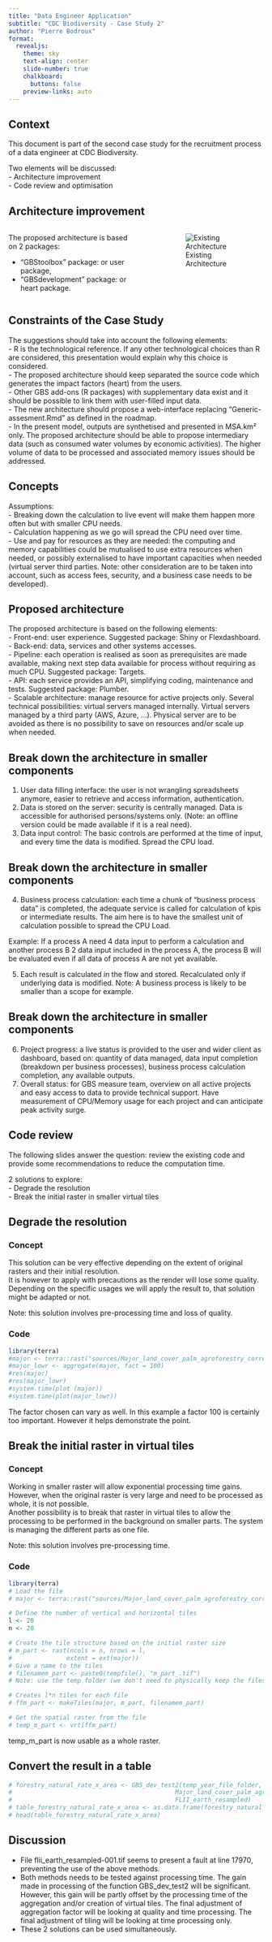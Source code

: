 ---
title: "Data Engineer Application"
subtitle: "CDC Biodiversity - Case Study 2"
author: "Pierre Bodroux"
format:
  revealjs: 
    theme: sky
    text-align: center
    slide-number: true
    chalkboard: 
      buttons: false
    preview-links: auto
---

<style>
    .reveal section p {
    display: inline-block;
    font-size: 0.6em;
    line-height: 1.2em;
    vertical-align: top;
  }
</style>

## Context

This document is part of the second case study for the recruitment process of a data engineer at CDC Biodiversity.

Two elements will be discussed:  
-  Architecture improvement  
-  Code review and optimisation  

## Architecture improvement

::: columns
::: {.column width="55%"}


The proposed architecture is based on 2 packages:  

- "GBStoolbox" package: or user package,  
- "GBSdevelopment" package: or heart package.  

:::

::: {.column width="3%"}
:::

::: {.column width="42%"}
![Existing Architecture](images/GBS_architecture_asis.png)
:::
:::
 
 


## Constraints of the Case Study

The suggestions should take into account the following elements:  
- R is the technological reference. If any other technological choices than R are considered, this presentation would explain why this choice is considered.  
- The proposed architecture should keep separated the source code which generates the impact factors (heart) from the users.  
- Other GBS add-ons (R packages) with supplementary data exist and it should be possible to link them with user-filled input data.  
- The new architecture should propose a web-interface replacing "Generic-assesment.Rmd" as defined in the roadmap.  
- In the present model, outputs are synthetised and presented in MSA.km² only. The proposed architecture should be able to propose intermediary data (such as consumed water volumes by economic activities). The higher volume of data to be processed and associated memory issues should be addressed.  

## Concepts {.r-fit-text}

Assumptions:  
- Breaking down the calculation to live event will make them happen more often but with smaller CPU needs.  
- Calculation happening as we go will spread the CPU need over time.  
- Use and pay for resources as they are needed: the computing and memory capabilities could be mutualised to use extra resources when needed, or possibly externalised to have important capacities when needed (virtual server third parties. Note: other consideration are to be taken into account, such as access fees, security, and a business case needs to be developed).  

## Proposed architecture{.r-fit-text}

The proposed architecture is based on the following elements:  
- Front-end: user experience. Suggested package: Shiny or Flexdashboard.  
- Back-end: data, services and other systems accesses.  
- Pipeline: each operation is realised as soon as prerequisites are made available, making next step data available for process without requiring as much CPU. Suggested package: Targets.  
- API: each service provides an API, simplifying coding, maintenance and tests. Suggested package: Plumber.  
- Scalable architecture: manage resource for active projects only. Several technical possibilities: virtual servers managed internally. Virtual servers managed by a third party (AWS, Azure, ...). Physical server are to be avoided as there is no possibility to save on resources and/or scale up when needed.  


## Break down the architecture in smaller components {.r-fit-text}

1. User data filling interface: the user is not wrangling spreadsheets anymore, easier to retrieve and access information, authentication.   
2. Data is stored on the server: security is centrally managed. Data is accessible for authorised persons/systems only. (Note: an offline version could be made available if it is a real need).  
3. Data input control: The basic controls are performed at the time of input, and every time the data is modified. Spread the CPU load.  

## Break down the architecture in smaller components {.r-fit-text}
4. Business process calculation: each time a chunk of "business process data" is completed, the adequate service is called for calculation of kpis or intermediate results. The aim here is to have the smallest unit of calculation possible to spread the CPU Load.  

Example: If a process A need 4 data input to perform a calculation and another process B 2 data input included in the process A, the process B will be evaluated even if all data of process A are not yet available. 

5. Each result is calculated in the flow and stored. Recalculated only if underlying data is modified. Note: A business process is likely to be smaller than a scope for example.  

## Break down the architecture in smaller components {.r-fit-text}
6. Project progress: a live status is provided to the user and wider client as dashboard, based on: quantity of data managed, data input completion (breakdown per business processes), business process calculation completion, any available outputs.  
7. Overall status: for GBS measure team, overview on all active projects and easy access to data to provide technical support. Have measurement of CPU/Memory usage for each project and can anticipate peak activity surge.  

## Code review

The following slides answer the question: review the existing code and provide some recommendations to reduce the computation time.

2 solutions to explore:  
- Degrade the resolution  
- Break the initial raster in smaller virtual tiles  

## Degrade the resolution
::: panel-tabset
### Concept

This solution can be very effective depending on the extent of original rasters and their initial resolution.   
It is however to apply with precautions as the render will lose some quality. Depending on the specific usages we will apply the result to, that solution might be adapted or not.  

Note: this solution involves pre-processing time and loss of quality.  

### Code  

```{r, echo=TRUE}
library(terra)  
#major <- terra::rast("sources/Major_land_cover_palm_agroforestry_corrected.tif")  
#major_lowr <- aggregate(major, fact = 100)  
#res(major)  
#res(major_lowr)  
#system.time(plot (major))  
#system.time(plot(major_lowr))  
```
The factor chosen can vary as well. In this example a factor 100 is certainly too important. However it helps demonstrate the point.
:::

## Break the initial raster in virtual tiles 

::: panel-tabset
### Concept

Working in smaller raster will allow exponential processing time gains. However, when the original raster is very large and need to be processed as whole, it is not possible.    
Another possibility is to break that raster in virtual tiles to allow the processing to be performed in the background on smaller parts. The system is managing the different parts as one file.  

Note: this solution involves pre-processing time.  

### Code

```{r, echo=TRUE}
library(terra)  
# Load the file
# major <- terra::rast("sources/Major_land_cover_palm_agroforestry_corrected.tif")  

# Define the number of vertical and horizontal tiles  
l <- 20  
n <- 20  

# Create the tile structure based on the initial raster size
# m_part <- rast(ncols = n, nrows = l, 
#               extent = ext(major))  
# Give a name to the tiles  
# filenamem_part <- paste0(tempfile(), "m_part_.tif")  
# Note: use the temp folder (we don't need to physically keep the files)  

# Creates l*n tiles for each file  
# ffm_part <- makeTiles(major, m_part, filenamem_part)  

# Get the spatial raster from the file  
# temp_m_part <- vrt(ffm_part)  

```
temp_m_part is now usable as a whole raster.
:::

## Convert the result in a table

```{r, echo = TRUE}
# forestry_natural_rate_x_area <- GBS_dev_test2(temp_year_file_folder,
#                                             Major_land_cover_palm_agroforestry_corrected,
#                                             FLII_earth_resampled)
# table_forestry_natural_rate_x_area <- as.data.frame(forestry_natural_rate_x_area, xy = TRUE)
# head(table_forestry_natural_rate_x_area)
```

## Discussion

- File flii_earth_resampled-001.tif seems to present a fault at line 17970, preventing the use of the above methods.     
- Both methods needs to be tested against processing time. The gain made in processing of the function GBS_dev_test2 will be significant. However, this gain will be partly offset by the processing time of the aggregation and/or creation of virtual tiles. The final adjustment of aggregation factor will be looking at quality and time processing. The final adjustment of tiling will be looking at time processing only.  
- These 2 solutions can be used simultaneously.  

